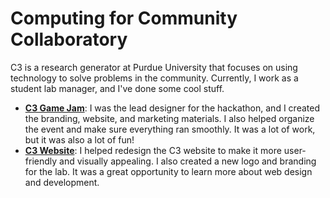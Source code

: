 <Cover
  src="https://cdn.cosmos.so/affd4b79-e848-4dfd-bd42-5f2c4a847365?format=jpeg"
  alt="Image from the movie Alien - from cosmos.com"
  caption="cosmos.com"
/>
# Computing for Community Collaboratory

C3 is a research generator at Purdue University that focuses on using technology to solve problems in the community. Currently, I work as a student lab manager, and I've done some cool stuff.

- **[C3 Game Jam](https://c3hackathon.com)**: I was the lead designer for the hackathon, and I created the branding, website, and marketing materials. I also helped organize the event and make sure everything ran smoothly. It was a lot of work, but it was also a lot of fun!
-  **[C3 Website](https://c3.purdue.edu)**: I helped redesign the C3 website to make it more user-friendly and visually appealing. I also created a new logo and branding for the lab. It was a great opportunity to learn more about web design and development.
